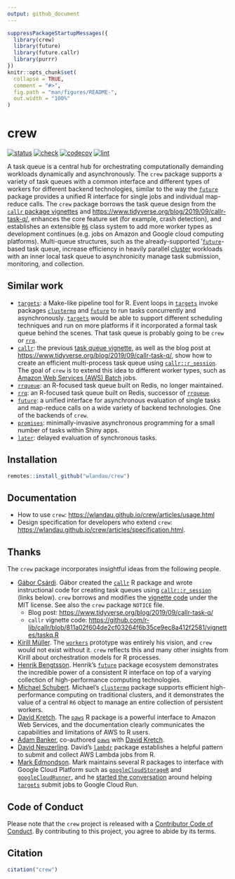 ```yaml
---
output: github_document
---
```


```r
suppressPackageStartupMessages({
  library(crew)
  library(future)
  library(future.callr)
  library(purrr)
})
knitr::opts_chunk$set(
  collapse = TRUE,
  comment = "#>",
  fig.path = "man/figures/README-",
  out.width = "100%"
)
```

# crew

<!--[![CRAN](https://www.r-pkg.org/badges/version/crew)](https://CRAN.R-project.org/package=crew)-->
[![status](https://www.repostatus.org/badges/latest/wip.svg)](https://www.repostatus.org/#wip)
[![check](https://github.com/wlandau/crew/workflows/check/badge.svg)](https://github.com/wlandau/crew/actions?query=workflow%3Acheck)
[![codecov](https://codecov.io/gh/wlandau/crew/branch/main/graph/badge.svg?token=3T5DlLwUVl)](https://app.codecov.io/gh/wlandau/crew)
[![lint](https://github.com/wlandau/crew/workflows/lint/badge.svg)](https://github.com/wlandau/crew/actions?query=workflow%3Alint)

A task queue is a central hub for orchestrating
  computationally demanding workloads dynamically and asynchronously.
  The `crew` package supports a variety of task queues with
  a common interface and different types of workers for different
  backend technologies, similar to the way the
  [`future`](https://future.futureverse.org/) package
  provides a unified R interface for single jobs and
  individual map-reduce calls. The `crew` package borrows
  the task queue design from the [`callr` package vignettes](https://github.com/r-lib/callr/blob/811a02f604de2cf03264f6b35ce9ec8a412f2581/vignettes/Task-queue-with-callr.Rmd) and
  <https://www.tidyverse.org/blog/2019/09/callr-task-q/>,
  enhances the core feature set (for example, crash detection),
  and establishes an extensible [`R6`](https://r6.r-lib.org/)
  class system to add more worker types
  as development continues (e.g. jobs on Amazon and Google cloud
  computing platforms). Multi-queue structures, such as the
  already-supported '[`future`](https://future.futureverse.org/)-based task queue, increase
  efficiency in heavily parallel [cluster](https://future.batchtools.futureverse.org/) workloads
  with an inner local task queue to asynchronicity manage
  task submission, monitoring, and collection.
  
## Similar work

* [`targets`](https://docs.ropensci.org/targets/): a Make-like pipeline tool for R. Event loops in [`targets`](https://docs.ropensci.org/targets/) invoke packages [`clustermq`](https://mschubert.github.io/clustermq/) and [`future`](https://future.futureverse.org/) to run tasks concurrently and asynchronously. [`targets`](https://docs.ropensci.org/targets/) would be able to support different scheduling techniques and run on more platforms if it incorporated a formal task queue behind the scenes. That task queue is probably going to be `crew` or [`rrq`](https://mrc-ide.github.io/rrq/).
* [`callr`](https://github.com/r-lib/callr): the previous [task queue  vignette](https://github.com/r-lib/callr/blob/811a02f604de2cf03264f6b35ce9ec8a412f2581/vignettes/Task-queue-with-callr.Rmd), as well as the blog post at <https://www.tidyverse.org/blog/2019/09/callr-task-q/>, show how to create an efficient multi-process task queue using [`callr::r_session`](https://callr.r-lib.org/reference/r_session.html). The goal of `crew` is to extend this idea to different worker types, such as [Amazon Web Services (AWS) Batch](https://aws.amazon.com/batch/) jobs.
* [`rrqueue`](http://traitecoevo.github.io/rrqueue/): an R-focused task queue built on Redis, no longer maintained.
* [`rrq`](https://mrc-ide.github.io/rrq/): an R-focused task queue built on Redis, successor of [`rrqueue`](http://traitecoevo.github.io/rrqueue/).
* [`future`](https://future.futureverse.org/): a unified interface for asynchronous evaluation of single tasks and map-reduce calls on a wide variety of backend technologies. One of the backends of `crew`.
* [`promises`](https://rstudio.github.io/promises/): minimally-invasive asynchronous programming for a small number of tasks within Shiny apps.
* [`later`](https://r-lib.github.io/later/): delayed evaluation of synchronous tasks.

## Installation

```r
remotes::install_github("wlandau/crew")
```

## Documentation

* How to use `crew`: <https://wlandau.github.io/crew/articles/usage.html>
* Design specification for developers who extend `crew`: <https://wlandau.github.io/crew/articles/specification.html>.

## Thanks

The `crew` package incorporates insightful ideas from the following people.

* [Gábor Csárdi](https://github.com/gaborcsardi/). Gábor created the [`callr`](https://github.com/r-lib/callr) R package and wrote instructional code for creating task queues using [`callr::r_session`](https://callr.r-lib.org/reference/r_session.html) (links below). `crew` borrows and modifies the [vignette code](https://github.com/r-lib/callr/blob/811a02f604de2cf03264f6b35ce9ec8a412f2581/vignettes/taskq.R) under the MIT license. See also the `crew` package `NOTICE` file.
  * Blog post: <https://www.tidyverse.org/blog/2019/09/callr-task-q/>
  * `callr` vignette code: <https://github.com/r-lib/callr/blob/811a02f604de2cf03264f6b35ce9ec8a412f2581/vignettes/taskq.R>
* [Kirill Müller](https://github.com/krlmlr/). The [`workers`](https://github.com/wlandau/workers) prototype was entirely his vision, and `crew` would not exist without it. `crew` reflects this and many other insights from Kirill about orchestration models for R processes.
* [Henrik Bengtsson](https://github.com/HenrikBengtsson/). Henrik's [`future`](https://github.com/HenrikBengtsson/future/) package ecosystem demonstrates the incredible power of a consistent R interface on top of a varying collection of high-performance computing technologies.
* [Michael Schubert](https://github.com/mschubert/). Michael's [`clustermq`](https://mschubert.github.io/clustermq/) package supports efficient high-performance computing on traditional clusters, and it demonstrates the value of a central `R6` object to manage an entire collection of persistent workers.
* [David Kretch](https://github.com/davidkretch). The [`paws`](https://github.com/paws-r/paws) R package is a powerful interface to Amazon Web Services, and the documentation clearly communicates the capabilities and limitations of AWS to R users.
* [Adam Banker](https://github.com/adambanker), co-authored [`paws`](https://github.com/paws-r/paws) with [David Kretch](https://github.com/davidkretch).
* [David Neuzerling](https://github.com/mdneuzerling). David's [`lambdr`](https://github.com/mdneuzerling/lambdr/) package establishes a helpful pattern to submit and collect AWS Lambda jobs from R.
* [Mark Edmondson](https://github.com/MarkEdmondson1234/). Mark maintains several R packages to interface with Google Cloud Platform such as [`googleCloudStorageR`](https://github.com/cloudyr/googleCloudStorageR) and [`googleCloudRunner`](https://github.com/MarkEdmondson1234/googleCloudRunner), and he [started the conversation](https://github.com/ropensci/targets/issues/720) around helping [`targets`](https://github.com/ropensci/targets) submit jobs to Google Cloud Run.

## Code of Conduct

Please note that the `crew` project is released with a [Contributor Code of Conduct](https://github.com/wlandau/crew/blob/main/CODE_OF_CONDUCT.md). By contributing to this project, you agree to abide by its terms.

## Citation

```r
citation("crew")
```

